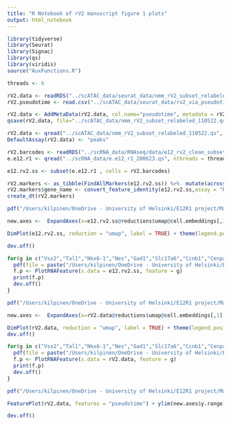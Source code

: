 ```yaml
---
title: "R Notebook of rV2 manuscript figure 1 plots"
output: html_notebook
---
```


```r
library(tidyverse)
library(Seurat)
library(Signac)
library(qs)
library(viridis)
source("AuxFunctions.R")
```

```r
threads <- 6
```

```r
rV2.data <- readRDS("../scATAC_data/seurat_data/nmm_rV2_subset_relabeled_110522.Rds")
rV2.pseudotime <- read.csv("../scATAC_data/seurat_data/rv2_via_pseudotime_110522.csv")
```

```r
rV2.data <- AddMetaData(rV2.data, col.name="pseudotime", metadata = rV2.pseudotime$pseudotime)
qsave(rV2.data, file="../scATAC_data/nmm_rV2_subset_relabeled_110522.qs", nthreads = threads)
```

```r
rV2.data <- qread("../scATAC_data/nmm_rV2_subset_relabeled_110522.qs", nthreads = threads)
DefaultAssay(rV2.data) <- "peaks"

rV2.barcodes <- readRDS("../scRNA_data/RNAseq/data/e12_rv2_clean_subset_310323.rds")
e.e12.r1 <- qread("../scRNA_data/e.e12_r1_200623.qs", nthreads = threads)

e12.rv2.ss <- subset(e.e12.r1 , cells = rV2.barcodes)
```

```r
rV2.markers <- as_tibble(FindAllMarkers(e12.rv2.ss)) %>%  mutate(across(where(is.numeric),round,digits = 3))
rV2.markers$gene_name <- convert_feature_identity(e12.rv2.ss,assay = "RNA", features = rV2.markers$gene, feature.format = "ens")
create_dt(rV2.markers)
```

```r
pdf("/Users/kilpinen/OneDrive - University of Helsinki/E12R1 project/Manuscript I - Regulation of Tal1 dependent rV2 lineage bifurcation/Figures/plots/Fig1/scRNA_UMAP_rV2.pdf", width = 8, height = 8)

new.axes <-  ExpandAxes(x=e12.rv2.ss@reductions$umap@cell.embeddings[,1], y=e12.rv2.ss@reductions$umap@cell.embeddings[,2])

DimPlot(e12.rv2.ss, reduction = "umap", label = TRUE) + theme(legend.position = "none") + ylim(new.axes$y.range) + xlim(new.axes$x.range) + theme(axis.text.y = element_text(size=20),axis.text.x = element_text(size=20))

dev.off()
```
```r
for(g in c("Vsx2","Tal1","Nkx6-1","Nes","Gad1","Slc17a6","Ccnb1","Cenpa","Ube2c")){
  pdf(file = paste("/Users/kilpinen/OneDrive - University of Helsinki/E12R1 project/Manuscript I - Regulation of Tal1 dependent rV2 lineage bifurcation/Figures/plots/Fig1/",g,"_RNA_UMAP.pdf",sep=""), width = 4, height = 4)
  f.p <- PlotRNAFeature(s.data = e12.rv2.ss, feature = g)
  print(f.p)
  dev.off()
}
```

```r
pdf("/Users/kilpinen/OneDrive - University of Helsinki/E12R1 project/Manuscript I - Regulation of Tal1 dependent rV2 lineage bifurcation/Figures/plots/Fig1/scATAC_UMAP_rV2.pdf", width = 8, height = 8)

new.axes <-  ExpandAxes(x=rV2.data@reductions$umap@cell.embeddings[,1], y=rV2.data@reductions$umap@cell.embeddings[,2])

DimPlot(rV2.data, reduction = "umap", label = TRUE) + theme(legend.position = "none") + ylim(new.axes$y.range) + xlim(new.axes$x.range) + theme(axis.text.y = element_text(size=20),axis.text.x = element_text(size=20))
dev.off()
```

```r
for(g in c("Vsx2","Tal1","Nkx6-1","Nes","Gad1","Slc17a6","Ccnb1","Cenpa","Ube2c")){
  pdf(file = paste("/Users/kilpinen/OneDrive - University of Helsinki/E12R1 project/Manuscript I - Regulation of Tal1 dependent rV2 lineage bifurcation/Figures/plots/Fig1/",g,"_ATAC_UMAP.pdf",sep=""), width = 4, height = 4)
  f.p <- PlotRNAFeature(s.data = rV2.data, feature = g)
  print(f.p)
  dev.off()
}
```

```r
pdf("/Users/kilpinen/OneDrive - University of Helsinki/E12R1 project/Manuscript I - Regulation of Tal1 dependent rV2 lineage bifurcation/Figures/plots/Fig1/scATAC_UMAP_pseudotime.pdf", width = 8, height = 8)

FeaturePlot(rV2.data, features = "pseudotime") + ylim(new.axes$y.range) + xlim(new.axes$x.range) + labs(title="") + scale_color_viridis() + theme(axis.text.y = element_text(size=20),axis.text.x = element_text(size=20))

dev.off()
```

